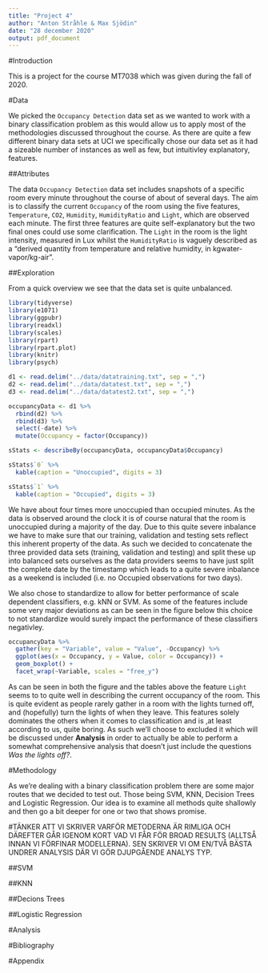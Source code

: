 ---
title: "Project 4"
author: "Anton Stråhle & Max Sjödin"
date: "28 december 2020"
output: pdf_document
---

#Introduction

This is a project for the course MT7038 which was given during the fall of 2020.

#Data

We picked the `Occupancy Detection` data set as we wanted to work with a binary classification problem as this would allow us to apply most of the methodologies discussed throughout the course. As there are quite a few different binary data sets at UCI we specifically chose our data set as it had a sizeable number of instances as well as  few, but intuitivley explanatory, features.

##Attributes

The data `Occupancy Detection` data set includes snapshots of a specific room every minute throughout the course of about of several days. The aim is to classify the current `Occupancy` of the room using the five features, `Temperature`, `CO2`, `Humidity`, `HumidityRatio` and `Light`, which are observed each minute. The first three features are quite self-explanatory but the two final ones could use some clarification. The `Light` in the room is the light intensity, measured in Lux whilst the `HumidityRatio` is vaguely described as a "derived quantity from temperature and relative humidity, in kgwater-vapor/kg-air". 

##Exploration

From a quick overview we see that the data set is quite unbalanced.

```{r echo = FALSE, warning = FALSE, message = FALSE}

library(tidyverse)
library(e1071)
library(ggpubr)
library(readxl)
library(scales)
library(rpart)
library(rpart.plot)
library(knitr)
library(psych)

d1 <- read.delim("../data/datatraining.txt", sep = ",")
d2 <- read.delim("../data/datatest.txt", sep = ",")
d3 <- read.delim("../data/datatest2.txt", sep = ",")

occupancyData <- d1 %>% 
  rbind(d2) %>% 
  rbind(d3) %>% 
  select(-date) %>% 
  mutate(Occupancy = factor(Occupancy))

sStats <- describeBy(occupancyData, occupancyData$Occupancy)

sStats$`0` %>% 
  kable(caption = "Unoccupied", digits = 3)

sStats$`1` %>% 
  kable(caption = "Occupied", digits = 3)

```

We have about four times more unoccupied than occupied minutes. As the data is observed around the clock it is of course natural that the room is unoccupied during a majority of the day. Due to this quite severe inbalance we have to make sure that our training, validation and testing sets reflect this inherent property of the data. As such we decided to concatenate the three provided data sets (training, validation and testing) and split these up into balanced sets ourselves as the data providers seems to have just split the complete date by the timestamp which leads to a quite severe inbalance as a weekend is included (i.e. no Occupied observations for two days).

We also chose to standardize to allow for better performance of scale dependent classifiers, e.g. kNN or SVM. As some of the features include some very major deviations as can be seen in the figure below this choice to not standardize would surely impact the performance of these classifiers negativley.

```{r echo = FALSE, warning = FALSE, message = FALSE}

occupancyData %>% 
  gather(key = "Variable", value = "Value", -Occupancy) %>% 
  ggplot(aes(x = Occupancy, y = Value, color = Occupancy)) +
  geom_boxplot() +
  facet_wrap(~Variable, scales = "free_y")

```

As can be seen in both the figure and the tables above the feature `Light` seems to to quite well in describing the current occupancy of the room. This is quite evident as people rarely gather in a room with the lights turned off, and (hopefully) turn the lights of when they leave. This features solely dominates the others when it comes to classification and is ,at least according to us, quite boring. As such we'll choose to excluded it which will be discussed under **Analysis** in order to actually be able to perform a somewhat comprehensive analysis that doesn't just include the questions *Was the lights off?*.

#Methodology

As we're dealing with a binary classification problem there are some major routes that we decided to test out. Those being SVM, KNN, Decision Trees and Logistic Regression. Our idea is to examine all methods quite shallowly and then go a bit deeper for one or two that shows promise.


#TÄNKER ATT VI SKRIVER VARFÖR METODERNA ÄR RIMLIGA OCH DÄREFTER GÅR IGENOM KORT VAD VI FÅR FÖR BROAD RESULTS (ALLTSÅ INNAN VI FÖRFINAR MODELLERNA). SEN SKRIVER VI OM EN/TVÅ BÄSTA UNDRER ANALYSIS DÄR VI GÖR DJUPGÅENDE ANALYS TYP.

##SVM

##KNN

##Decions Trees

##Logistic Regression

#Analysis

#Bibliography

#Appendix
